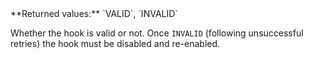 <ParamField body="Validity" type="string">     
**Returned values:** `VALID`, `INVALID`

Whether the hook is valid or not. Once `INVALID` (following unsuccessful retries) the hook must be disabled and re-enabled.
</ParamField>
